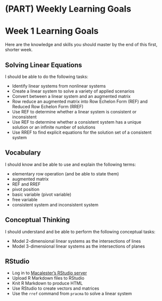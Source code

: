 # (PART) Weekly Learning Goals {-}

# Week 1 Learning Goals



Here are the knowledge and skills you should master by the end of this first, shorter week.


## Solving Linear Equations

I should be able to do the following tasks:

* Identify linear systems from nonlinear systems
* Create a linear system to solve a variety of applied scenarios
* Convert between a linear system and an augmented matrix
* Row reduce an augmented matrix into Row Echelon Form (REF) and Reduced Row Echelon Form (RREF)
* Use REF to determine whether a linear system is consistent or inconsistent
* Use REF to determine whether a consistent system has a unique solution or an infinite number of solutions
* Use RREF to find explicit equations for the solution set of a consistent system

## Vocabulary

I should know and be able to use and explain the following terms:

* elementary row operation (and be able to state them)
* augmented matrix
* REF and RREF
* pivot position
* basic variable (pivot variable)
* free variable
* consistent system and inconsistent system

## Conceptual Thinking

I should understand and be able to perform the following conceptual tasks:

* Model 2-dimensional linear systems as the intersections of lines
* Model 3-dimensional linear systems as the intersections of planes


## RStudio

* Log in to [Macalester's RStudio server](http://rstudio.macalester.edu/)
* Upload R Markdown files to RStudio
* Knit R Markdown to produce HTML
* Use RStudio to create vectors and matrices
* Use the ``rref`` command from ``pracma`` to solve a linear system





